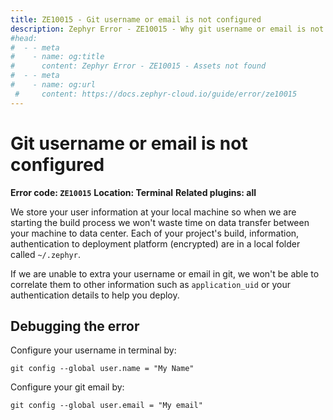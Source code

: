 ```yaml
--- 
title: ZE10015 - Git username or email is not configured
description: Zephyr Error - ZE10015 - Why git username or email is not configured will cause an error and trouble shooting guide
#head: 
#  - - meta
#    - name: og:title
#      content: Zephyr Error - ZE10015 - Assets not found 
#  - - meta
#    - name: og:url 
 #     content: https://docs.zephyr-cloud.io/guide/error/ze10015 
---
```


# Git username or email is not configured

**Error code: `ZE10015`**
**Location: Terminal**
**Related plugins: all**

We store your user information at your local machine so when we are starting the build process we won't waste time on data transfer between your machine to data center. Each of your project's build, information, authentication to deployment platform (encrypted) are in a local folder called `~/.zephyr`. 

If we are unable to extra your username or email in git, we won't be able to correlate them to other information such as `application_uid` or your authentication details to help you deploy. 


## Debugging the error

Configure your username in terminal by: 

```
git config --global user.name = "My Name"
```
Configure your git email by: 

```
git config --global user.email = "My email"
```

